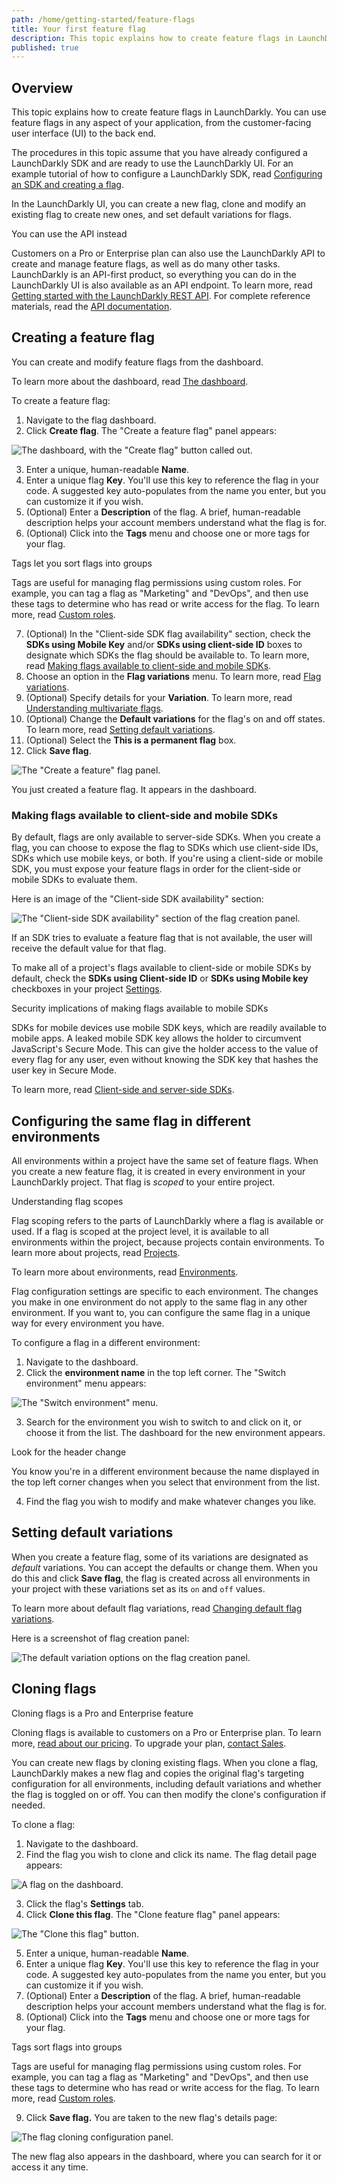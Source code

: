 ```yaml
---
path: /home/getting-started/feature-flags
title: Your first feature flag
description: This topic explains how to create feature flags in LaunchDarkly.
published: true
---
```


## Overview

This topic explains how to create feature flags in LaunchDarkly. You can use feature flags in any aspect of your application, from the customer-facing user interface (UI) to the back end.

The procedures in this topic assume that you have already configured a LaunchDarkly SDK and are ready to use the LaunchDarkly UI. For an example tutorial of how to configure a LaunchDarkly SDK, read [Configuring an SDK and creating a flag](/guides/tutorials/sdk-flag).

In the LaunchDarkly UI, you can create a new flag, clone and modify an existing flag to create new ones, and set default variations for flags.

<Callout intent="info">
<CalloutTitle>You can use the API instead</CalloutTitle>
<CalloutDescription>

Customers on a Pro or Enterprise plan can also use the LaunchDarkly API to create and manage feature flags, as well as do many other tasks. LaunchDarkly is an API-first product, so everything you can do in the LaunchDarkly UI is also available as an API endpoint. To learn more, read [Getting started with the LaunchDarkly REST API](/guides/tutorials/rest-api). For complete reference materials, read the [API documentation](https://apidocs.launchdarkly.com/).

</CalloutDescription>
</Callout>

## Creating a feature flag

You can create and modify feature flags from the dashboard.

To learn more about the dashboard, read [The dashboard](/home/organize/dashboard).

To create a feature flag:

1. Navigate to the flag dashboard.
2. Click **Create flag**. The "Create a feature flag" panel appears:

![The dashboard, with the "Create flag" button called out.](flag-new-callout.png)

3. Enter a unique, human-readable **Name**.
4. Enter a unique flag **Key**. You'll use this key to reference the flag in your code. A suggested key auto-populates from the name you enter, but you can customize it if you wish.
5. (Optional) Enter a **Description** of the flag. A brief, human-readable description helps your account members understand what the flag is for.
6. (Optional) Click into the **Tags** menu and choose one or more tags for your flag.

<Callout intent="info">
<CalloutTitle>Tags let you sort flags into groups</CalloutTitle>
<CalloutDescription>

Tags are useful for managing flag permissions using custom roles. For example, you can tag a flag as "Marketing" and "DevOps", and then use these tags to determine who has read or write access for the flag. To learn more, read [Custom roles](/home/members/custom-roles).

</CalloutDescription>
</Callout>

7. (Optional) In the "Client-side SDK flag availability" section, check the **SDKs using Mobile Key** and/or **SDKs using client-side ID** boxes to designate which SDKs the flag should be available to. To learn more, read [Making flags available to client-side and mobile SDKs](#making-flags-available-to-client-side-and-mobile-sdks).
8. Choose an option in the **Flag variations** menu. To learn more, read [Flag variations](/home/flags/variations).
9. (Optional) Specify details for your **Variation**. To learn more, read [Understanding multivariate flags](/home/flags/variations/#understanding-multivariate-flags).
10. (Optional) Change the **Default variations** for the flag's on and off states. To learn more, read [Setting default variations](#setting-default-variations).
11. (Optional) Select the **This is a permanent flag** box.
12. Click **Save flag**.

![The "Create a feature" flag panel.](flag-create.png)

You just created a feature flag. It appears in the dashboard.

### Making flags available to client-side and mobile SDKs

By default, flags are only available to server-side SDKs. When you create a flag, you can choose to expose the flag to SDKs which use client-side IDs, SDKs which use mobile keys, or both. If you're using a client-side or mobile SDK, you must expose your feature flags in order for the client-side or mobile SDKs to evaluate them.

Here is an image of the "Client-side SDK availability" section:

![The "Client-side SDK availability" section of the flag creation panel.](flag-create-sdk.png)

If an SDK tries to evaluate a feature flag that is not available, the user will receive the default value for that flag.

To make all of a project's flags available to client-side or mobile SDKs by default, check the **SDKs using Client-side ID** or **SDKs using Mobile key** checkboxes in your project [Settings](https://app.launchdarkly.com/settings/projects).

<Callout intent="alert">
<CalloutTitle>Security implications of making flags available to mobile SDKs</CalloutTitle>
<CalloutDescription>

SDKs for mobile devices use mobile SDK keys, which are readily available to mobile apps. A leaked mobile SDK key allows the holder to circumvent JavaScript's Secure Mode. This can give the holder access to the value of every flag for any user, even without knowing the SDK key that hashes the user key in Secure Mode.

</CalloutDescription>
</Callout>

To learn more, read [Client-side and server-side SDKs](/sdk/concepts/client-side-server-side).

## Configuring the same flag in different environments

All environments within a project have the same set of feature flags. When you create a new feature flag, it is created in every environment in your LaunchDarkly project. That flag is *scoped* to your entire project.

<Callout intent="info">
<CalloutTitle>Understanding flag scopes</CalloutTitle>
<CalloutDescription>

Flag scoping refers to the parts of LaunchDarkly where a flag is available or used. If a flag is scoped at the project level, it is available to all environments within the project, because projects contain environments. To learn more about projects, read [Projects](/home/organize/projects).

To learn more about environments, read [Environments](/home/organize/environments).

</CalloutDescription>
</Callout>

Flag configuration settings are specific to each environment. The changes you make in one environment do not apply to the same flag in any other environment. If you want to, you can configure the same flag in a unique way for every environment you have.

To configure a flag in a different environment:

1. Navigate to the dashboard.
2. Click the **environment name** in the top left corner. The "Switch environment" menu appears:

![The "Switch environment" menu.](env-switcher.png)

3. Search for the environment you wish to switch to and click on it, or choose it from the list. The dashboard for the new environment appears.

<Callout intent="info">
<CalloutTitle>Look for the header change</CalloutTitle>
<CalloutDescription>

You know you're in a different environment because the name displayed in the top left corner changes when you select that environment from the list.

</CalloutDescription>
</Callout>

4. Find the flag you wish to modify and make whatever changes you like.

## Setting default variations

When you create a feature flag, some of its variations are designated as *default* variations. You can accept the defaults or change them. When you do this and click **Save flag**, the flag is created across all environments in your project with these variations set as its `on` and `off` values.

To learn more about default flag variations, read [Changing default flag variations](/home/flags/variations#changing-default-flag-variations).

Here is a screenshot of flag creation panel:

![The default variation options on the flag creation panel.](flag-create-default-variations.png)

## Cloning flags

<Callout intent="primary">
<CalloutTitle>Cloning flags is a Pro and Enterprise feature</CalloutTitle>
<CalloutDescription>

Cloning flags is available to customers on a Pro or Enterprise plan. To learn more, [read about our pricing](https://launchdarkly.com/pricing/). To upgrade your plan, [contact Sales](https://launchdarkly.com/contact-sales/).

</CalloutDescription>
</Callout>

You can create new flags by cloning existing flags. When you clone a flag, LaunchDarkly makes a new flag and copies the original flag's targeting configuration for all environments, including default variations and whether the flag is toggled on or off. You can then modify the clone's configuration if needed.

To clone a flag:

1. Navigate to the dashboard.
2. Find the flag you wish to clone and click its name. The flag detail page appears:

![A flag on the dashboard.](dashboard-flag.png)

3. Click the flag's **Settings** tab.
4. Click **Clone this flag**. The "Clone feature flag" panel appears:

![The "Clone this flag" button.](flag-clone.png)

5. Enter a unique, human-readable **Name**.
6. Enter a unique flag **Key**. You'll use this key to reference the flag in your code. A suggested key auto-populates from the name you enter, but you can customize it if you wish.
7. (Optional) Enter a **Description** of the flag. A brief, human-readable description helps your account members understand what the flag is for.
8. (Optional) Click into the **Tags** menu and choose one or more tags for your flag.

<Callout intent="info">
<CalloutTitle>Tags sort flags into groups</CalloutTitle>
<CalloutDescription>

Tags are useful for managing flag permissions using custom roles. For example, you can tag a flag as "Marketing" and "DevOps", and then use these tags to determine who has read or write access for the flag. To learn more, read [Custom roles](/home/members/custom-roles).

</CalloutDescription>
</Callout>

9. Click **Save flag.** You are taken to the new flag's details page:

![The flag cloning configuration panel.](flag-clone-details.png)

The new flag also appears in the dashboard, where you can search for it or access it any time.
